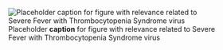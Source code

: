 ![Placeholder __caption__ for figure with relevance related to Severe Fever with Thrombocytopenia Syndrome virus](/img/placeholder.jpg)